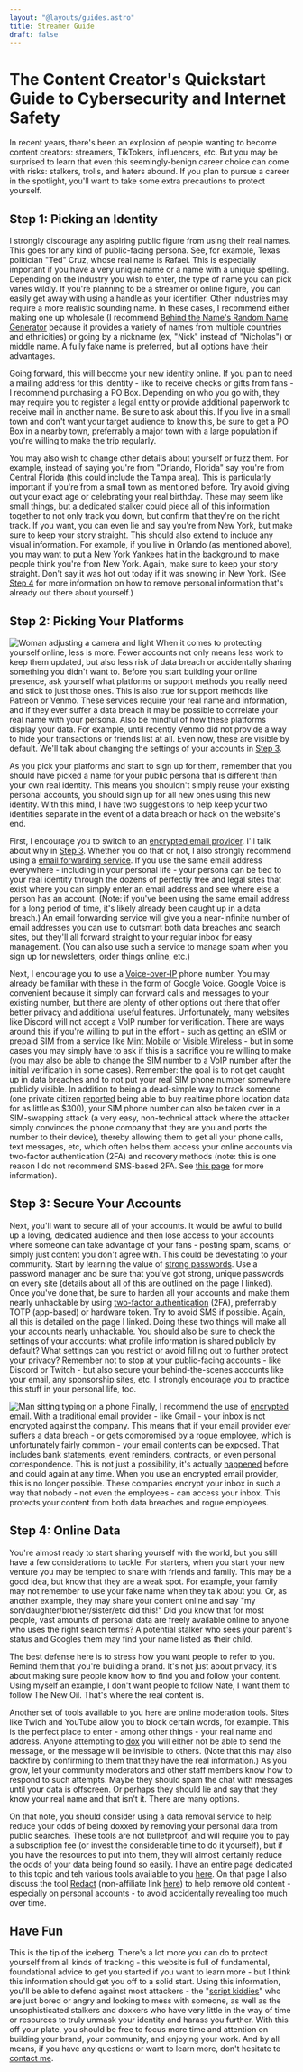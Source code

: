 ```yaml
---
layout: "@layouts/guides.astro"
title: Streamer Guide
draft: false
---
```


# The Content Creator's Quickstart Guide to Cybersecurity and Internet Safety

In recent years, there's been an explosion of people wanting to become content creators: streamers, TikTokers, influencers, etc. But you may be surprised to learn that even this seemingly-benign career choice can come with risks: stalkers, trolls, and haters abound. If you plan to pursue a career in the spotlight, you'll want to take some extra precautions to protect yourself.

## Step 1: Picking an Identity

I strongly discourage any aspiring public figure from using their real names. This goes for any kind of public-facing persona. See, for example, Texas politician "Ted" Cruz, whose real name is Rafael. This is especially important if you have a very unique name or a name with a unique spelling. Depending on the industry you wish to enter, the type of name you can pick varies wildly. If you're planning to be a streamer or online figure, you can easily get away with using a handle as your identifier. Other industries may require a more realistic sounding name. In these cases, I recommend either making one up wholesale (I recommend [Behind the Name's Random Name Generator](https://www.behindthename.com/random/) because it provides a variety of names from multiple countries and ethnicities) or going by a nickname (ex, "Nick" instead of "Nicholas") or middle name. A fully fake name is preferred, but all options have their advantages.

Going forward, this will become your new identity online. If you plan to need a mailing address for this identity - like to receive checks or gifts from fans - I recommend purchasing a PO Box. Depending on who you go with, they may require you to register a legal entity or provide additional paperwork to receive mail in another name. Be sure to ask about this. If you live in a small town and don't want your target audience to know this, be sure to get a PO Box in a nearby town, preferrably a major town with a large population if you're willing to make the trip regularly.

You may also wish to change other details about yourself or fuzz them. For example, instead of saying you're from "Orlando, Florida" say you're from Central Florida (this could include the Tampa area). This is particularly important if you're from a small town as mentioned before. Try avoid giving out your exact age or celebrating your real birthday. These may seem like small things, but a dedicated stalker could piece all of this information together to not only track you down, but confirm that they're on the right track. If you want, you can even lie and say you're from New York, but make sure to keep your story straight. This should also extend to include any visual information. For example, if you live in Orlando (as mentioned above), you may want to put a New York Yankees hat in the background to make people think you're from New York. Again, make sure to keep your story straight. Don't say it was hot out today if it was snowing in New York. (See [Step 4](#step-4-online-data) for more information on how to remove personal information that's already out there about yourself.)

## Step 2: Picking Your Platforms

<img
  src="/images/graphics/influencer.jpg"
  alt="Woman adjusting a camera and light"
  class="float-right mx-6 w-80"
/>
When it comes to protecting yourself online, less is more. Fewer accounts not
only means less work to keep them updated, but also less risk of data breach or
accidentally sharing something you didn't want to. Before you start building
your online presence, ask yourself what platforms or support methods you really
need and stick to just those ones. This is also true for support methods like
Patreon or Venmo. These services require your real name and information, and if
they ever suffer a data breach it may be possible to correlate your real name
with your persona. Also be mindful of how these platforms display your data. For
example, until recently Venmo did not provide a way to hide your transactions or
friends list at all. Even now, these are visible by default. We'll talk about
changing the settings of your accounts in [Step
3](#step-3-secure-your-accounts).

As you pick your platforms and start to sign up for them, remember that you should have picked a name for your public persona that is different than your own real identity. This means you shouldn't simply reuse your existing personal accounts, you should sign up for all new ones using this new identity. With this mind, I have two suggestions to help keep your two identities separate in the event of a data breach or hack on the website's end.

First, I encourage you to switch to an [encrypted email provider](/guides/moderately-important/email). I'll talk about why in [Step 3](#step-3-secure-your-accounts). Whether you do that or not, I also strongly recommend using a [email forwarding service](/guides/moderately-important/email-masking). If you use the same email address everywhere - including in your personal life - your persona can be tied to your real identity through the dozens of perfectly free and legal sites that exist where you can simply enter an email address and see where else a person has an account. (Note: if you've been using the same email address for a long period of time, it's likely already been caught up in a data breach.) An email forwarding service will give you a near-infinite number of email addresses you can use to outsmart both data breaches and search sites, but they'll all forward straight to your regular inbox for easy management. (You can also use such a service to manage spam when you sign up for newsletters, order things online, etc.)

Next, I encourage you to use a [Voice-over-IP](/guides/less-important/voip) phone number. You may already be familiar with these in the form of Google Voice. Google Voice is convenient because it simply can forward calls and messages to your existing number, but there are plenty of other options out there that offer better privacy and additional useful features. Unfortunately, many websites like Discord will not accept a VoIP number for verification. There are ways around this if you're willing to put in the effort - such as getting an eSIM or prepaid SIM from a service like [Mint Mobile](https://www.mintmobile.com/) or [Visible Wireless](https://www.visible.com/) - but in some cases you may simply have to ask if this is a sacrifice you're willing to make (you may also be able to change the SIM number to a VoIP number after the initial verification in some cases). Remember: the goal is to not get caught up in data breaches and to not put your real SIM phone number somewhere publicly visible. In addition to being a dead-simple way to track someone (one private citizen [reported](https://www.vice.com/en/article/nepxbz/i-gave-a-bounty-hunter-300-dollars-located-phone-microbilt-zumigo-tmobile) being able to buy realtime phone location data for as little as $300), your SIM phone number can also be taken over in a SIM-swapping attack (a very easy, non-technical attack where the attacker simply convinces the phone company that they are you and ports the number to their device), thereby allowing them to get all your phone calls, text messages, etc, which often helps them access your online accounts via two-factor authentication (2FA) and recovery methods (note: this is one reason I do not recommend SMS-based 2FA. See [this page](/guides/most-important/mfa) for more information).

## Step 3: Secure Your Accounts

Next, you'll want to secure all of your accounts. It would be awful to build up a loving, dedicated audience and then lose access to your accounts where someone can take advantage of your fans - posting spam, scams, or simply just content you don't agree with. This could be devestating to your community. Start by learning the value of [strong passwords](/guides/most-important/passwords). Use a password manager and be sure that you've got strong, unique passwords on every site (details about all of this are outlined on the page I linked). Once you've done that, be sure to harden all your accounts and make them nearly unhackable by using [two-factor authentication](/guides/most-important/mfa) (2FA), preferrably TOTP (app-based) or hardware token. Try to avoid SMS if possible. Again, all this is detailed on the page I linked. Doing these two things will make all your accounts nearly unhackable. You should also be sure to check the settings of your accounts: what profile information is shared publicly by default? What settings can you restrict or avoid filling out to further protect your privacy? Remember not to stop at your public-facing accounts - like Discord or Twitch - but also secure your behind-the-scenes accounts like your email, any sponsorship sites, etc. I strongly encourage you to practice this stuff in your personal life, too.

<img
  src="/images/graphics/influencer2.jpg"
  alt="Man sitting typing on a phone"
  class="float-left mx-6 w-80"
/>
Finally, I recommend the use of [encrypted
email](/guides/moderately-important/email). With a traditional email provider -
like Gmail - your inbox is not encrypted against the company. This means that if
your email provider ever suffers a data breach - or gets compromised by a [rogue
employee](https://www.lawinsider.com/dictionary/rogue-employee), which is
unfortunately fairly common - your email contents can be exposed. That includes
bank statements, event reminders, contracts, or even personal correspondence.
This is not just a possibility, it's actually
[happened](https://www.bitdefender.com/blog/hotforsecurity/former-yahoo-employee-admits-he-hacked-6000-users-accounts-stole-nude-photos-and-videos)
before and could again at any time. When you use an encrypted email provider,
this is no longer possible. These companies encrypt your inbox in such a way
that nobody - not even the employees - can access your inbox. This protects your
content from both data breaches and rogue employees.

## Step 4: Online Data

You're almost ready to start sharing yourself with the world, but you still have a few considerations to tackle. For starters, when you start your new venture you may be tempted to share with friends and family. This may be a good idea, but know that they are a weak spot. For example, your family may not remember to use your fake name when they talk about you. Or, as another example, they may share your content online and say "my son/daughter/brother/sister/etc did this!" Did you know that for most people, vast amounts of personal data are freely available online to anyone who uses the right search terms? A potential stalker who sees your parent's status and Googles them may find your name listed as their child.

The best defense here is to stress how you want people to refer to you. Remind them that you're building a brand. It's not just about privacy, it's about making sure people know how to find you and follow your content. Using myself an example, I don't want people to follow Nate, I want them to follow The New Oil. That's where the real content is.

Another set of tools available to you here are online moderation tools. Sites like Twich and YouTube allow you to block certain words, for example. This is the perfect place to enter - among other things - your real name and address. Anyone attempting to [dox](https://www.avast.com/c-what-is-doxxing) you will either not be able to send the message, or the message will be invisible to others. (Note that this may also backfire by confirming to them that they have the real information.) As you grow, let your community moderators and other staff members know how to respond to such attempts. Maybe they should spam the chat with messages until your data is offscreen. Or perhaps they should lie and say that they know your real name and that isn't it. There are many options.

On that note, you should consider using a data removal service to help reduce your odds of being doxxed by removing your personal data from public searches. These tools are not bulletproof, and will require you to pay a subscription fee (or invest the considerable time to do it yourself), but if you have the resources to put into them, they will almost certainly reduce the odds of your data being found so easily. I have an entire page dedicated to this topic and teh various tools available to you [here](/guides/moderately-important/public-protections#removing-the-data). On that page I also discuss the tool [Redact](https://redact.dev/?via=f6e740) (non-affiliate link [here](https://redact.dev/)) to help remove old content - especially on personal accounts - to avoid accidentally revealing too much over time.

## Have Fun

This is the tip of the iceberg. There's a lot more you can do to protect yourself from all kinds of tracking - this website is full of fundamental, foundational advice to get you started if you want to learn more - but I think this information should get you off to a solid start. Using this information, you'll be able to defend against most attackers - the "[script kiddies](https://www.techtarget.com/searchsecurity/definition/script-kiddy-or-script-kiddie)" who are just bored or angry and looking to mess with someone, as well as the unsophisticated stalkers and doxxers who have very little in the way of time or resources to truly unmask your identity and harass you further. With this off your plate, you should be free to focus more time and attention on building your brand, your community, and enjoying your work.
And by all means, if you have any questions or want to learn more, don't hesitate to [contact me](/links#contact).
